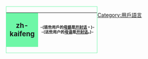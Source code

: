 <div style="float:left;border:solid #6ef7a7 1px;margin:1px">
{| cellspacing="0" style="width:238px;background:#c5fcdc"
! style="width:45px;height:45px;background:#6ef7a7;font-size:14pt" | <span lang="en">zh-kaifeng</span>
| style="font-size:8pt;padding:4pt;line-height:1.25em" | <span lang="zh-tw">-{這些用戶的'''[[:Category:Zh-kaifeng_母语使用者|母語]]'''是'''[[:Category:Zh-kaifeng_使用者|开封话]]'''。}-</span><br><span lang="zh-cn">-{这些用户的'''[[:Category:Zh-kaifeng_母語使用者|母语]]'''是'''[[:Category:Zh-kaifeng_使用者|开封话]]'''。}-</span><br />
|}
</div>

[[Category:用戶語言|Category:用戶語言]]